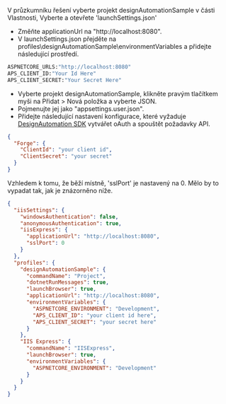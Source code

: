 V průzkumníku řešení vyberte projekt designAutomationSample v části Vlastnosti,
Vyberte a otevřete 'launchSettings.json'

- Změňte applicationUrl na "http://localhost:8080".
- V launchSettings.json přejděte na profiles\designAutomationSample\environmentVariables a přidejte následující prostředí.

```bash
ASPNETCORE_URLS:"http://localhost:8080"
APS_CLIENT_ID:"Your Id Here"
APS_CLIENT_SECRET:"Your Secret Here"
```

- Vyberte projekt designAutomationSample, klikněte pravým tlačítkem myši na Přidat > Nová položka a vyberte JSON.
- Pojmenujte jej jako "appsettings.user.json".
- Přidejte následující nastavení konfigurace, které vyžaduje [DesignAutomation SDK](https://www.nuget.org/packages/Autodesk.Forge.DesignAutomation)
  vytvářet oAuth a spouštět požadavky API.

```json title=appsettings.user.json
{
  "Forge": {
    "ClientId": "your client id",
    "ClientSecret": "your secret"
  }
}
```

Vzhledem k tomu, že běží místně, 'sslPort' je nastavený na 0. Mělo by to vypadat tak, jak je znázorněno níže.

```json title="launchSettings.json"
{
  "iisSettings": {
    "windowsAuthentication": false,
    "anonymousAuthentication": true,
    "iisExpress": {
      "applicationUrl": "http://localhost:8080",
      "sslPort": 0
    }
  },
  "profiles": {
    "designAutomationSample": {
      "commandName": "Project",
      "dotnetRunMessages": true,
      "launchBrowser": true,
      "applicationUrl": "http://localhost:8080",
      "environmentVariables": {
        "ASPNETCORE_ENVIRONMENT": "Development",
        "APS_CLIENT_ID": "your client id here",
        "APS_CLIENT_SECRET": "your secret here"
      }
    },
    "IIS Express": {
      "commandName": "IISExpress",
      "launchBrowser": true,
      "environmentVariables": {
        "ASPNETCORE_ENVIRONMENT": "Development"
      }
    }
  }
}
```
